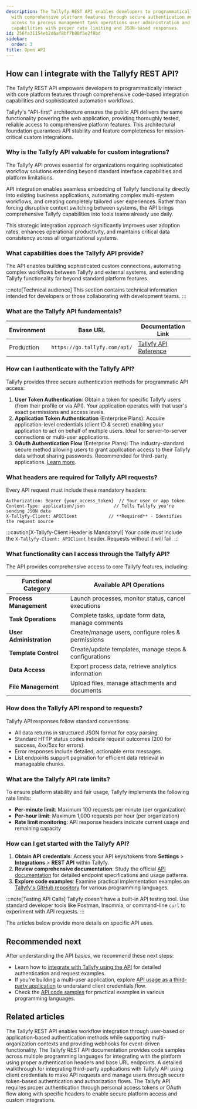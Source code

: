 ```yaml
---
description: The Tallyfy REST API enables developers to programmatically integrate
  with comprehensive platform features through secure authentication methods and provides
  access to process management task operations user administration and data export
  capabilities with proper rate limiting and JSON-based responses.
id: 256fa31154eb2d6af8bf7b80f5e2f8bd
sidebar:
  order: 3
title: Open API
---
```


## How can I integrate with the Tallyfy REST API?

The Tallyfy REST API empowers developers to programmatically interact with core platform features through comprehensive code-based integration capabilities and sophisticated automation workflows.

Tallyfy's "API-first" architecture ensures the public API delivers the same functionality powering the web application, providing thoroughly tested, reliable access to comprehensive platform features. This architectural foundation guarantees API stability and feature completeness for mission-critical custom integrations.

### Why is the Tallyfy API valuable for custom integrations?

The Tallyfy API proves essential for organizations requiring sophisticated workflow solutions extending beyond standard interface capabilities and platform limitations.

API integration enables seamless embedding of Tallyfy functionality directly into existing business applications, automating complex multi-system workflows, and creating completely tailored user experiences. Rather than forcing disruptive context switching between systems, the API brings comprehensive Tallyfy capabilities into tools teams already use daily.

This strategic integration approach significantly improves user adoption rates, enhances operational productivity, and maintains critical data consistency across all organizational systems.

### What capabilities does the Tallyfy API provide?

The API enables building sophisticated custom connections, automating complex workflows between Tallyfy and external systems, and extending Tallyfy functionality far beyond standard platform features.

:::note[Technical audience]
This section contains technical information intended for developers or those collaborating with development teams.
:::

### What are the Tallyfy API fundamentals?

| Environment | Base URL                  | Documentation Link                     |
|-------------|---------------------------|----------------------------------------|
| Production  | `https://go.tallyfy.com/api/` | [Tallyfy API Reference](https://go.tallyfy.com/api/) |

### How can I authenticate with the Tallyfy API?

Tallyfy provides three secure authentication methods for programmatic API access:

1. **User Token Authentication**: Obtain a token for specific Tallyfy users (from their profile or via API). Your application operates with that user's exact permissions and access levels.
2. **Application Token Authentication** (Enterprise Plans): Acquire application-level credentials (client ID & secret) enabling your application to act on behalf of multiple users. Ideal for server-to-server connections or multi-user applications.
3. **OAuth Authentication Flow** (Enterprise Plans): The industry-standard secure method allowing users to grant application access to their Tallyfy data without sharing passwords. Recommended for third-party applications. [Learn more](/products/pro/integrations/open-api/oauth-authorization-flow/).

### What headers are required for Tallyfy API requests?

Every API request must include these mandatory headers:

```
Authorization: Bearer {your_access_token}  // Your user or app token
Content-Type: application/json           // Tells Tallyfy you're sending JSON data
X-Tallyfy-Client: APIClient            // **Required** - Identifies the request source
```

:::caution[X-Tallyfy-Client Header is Mandatory!]
Your code *must* include the `X-Tallyfy-Client: APIClient` header. Requests without it will fail.
:::

### What functionality can I access through the Tallyfy API?

The API provides comprehensive access to core Tallyfy features, including:

| Functional Category   | Available API Operations                                |
|-----------------------|---------------------------------------------------------|
| **Process Management**| Launch processes, monitor status, cancel executions    |
| **Task Operations**   | Complete tasks, update form data, manage comments      |
| **User Administration**| Create/manage users, configure roles & permissions    |
| **Template Control**  | Create/update templates, manage steps & configurations |
| **Data Access**       | Export process data, retrieve analytics information    |
| **File Management**   | Upload files, manage attachments and documents         |

### How does the Tallyfy API respond to requests?

Tallyfy API responses follow standard conventions:
- All data returns in structured JSON format for easy parsing.
- Standard HTTP status codes indicate request outcomes (200 for success, 4xx/5xx for errors).
- Error responses include detailed, actionable error messages.
- List endpoints support pagination for efficient data retrieval in manageable chunks.

### What are the Tallyfy API rate limits?

To ensure platform stability and fair usage, Tallyfy implements the following rate limits:

- **Per-minute limit**: Maximum 100 requests per minute (per organization)
- **Per-hour limit**: Maximum 1,000 requests per hour (per organization)
- **Rate limit monitoring**: API response headers indicate current usage and remaining capacity

### How can I get started with the Tallyfy API?

1. **Obtain API credentials**: Access your API keys/tokens from **Settings** > **Integrations** > **REST API** within Tallyfy.
2. **Review comprehensive documentation**: Study the official [API documentation](https://go.tallyfy.com/api/) for detailed endpoint specifications and usage patterns.
3. **Explore code examples**: Examine practical implementation examples on [Tallyfy's GitHub repository](https://github.com/tallyfy/api-support/) for various programming languages.

:::note[Testing API Calls]
Tallyfy doesn't have a built-in API testing tool. Use standard developer tools like Postman, Insomnia, or command-line `curl` to experiment with API requests.
:::

The articles below provide more details on specific API uses.


<PageTree />

## Recommended next

After understanding the API basics, we recommend these next steps:

- Learn how to [integrate with Tallyfy using the API](/products/pro/integrations/open-api/how-to-integrate-with-tallyfy-using-api/) for detailed authentication and request examples.
- If you're building a multi-user application, explore [API usage as a third-party application](/products/pro/integrations/open-api/access-api-as-a-third-party-application-instead-of-a-user/) to understand client credentials flow.
- Check the [API code samples](/products/pro/integrations/open-api/code-samples/) for practical examples in various programming languages.


## Related articles
<CardGrid>
<LinkTitleCard header="<b>Open Api > Integrate with Tallyfy using the API</b>" href="/products/pro/integrations/open-api/how-to-integrate-with-tallyfy-using-api/" > The Tallyfy REST API enables workflow integration through user-based or application-based authentication methods while supporting multi-organization contexts and providing webhooks for event-driven functionality. </LinkTitleCard>
<LinkTitleCard header="<b>Open Api > API code samples</b>" href="/products/pro/integrations/open-api/code-samples/" > The Tallyfy REST API documentation provides code samples across multiple programming languages for integrating with the platform using proper authentication headers and base URL endpoints. </LinkTitleCard>
<LinkTitleCard header="<b>Open Api > API usage as a third-party application instead of a user</b>" href="/products/pro/integrations/open-api/access-api-as-a-third-party-application-instead-of-a-user/" > A detailed walkthrough for integrating third-party applications with Tallyfy API using client credentials to make API requests and manage users through secure token-based authentication and authorization flows. </LinkTitleCard>
<LinkTitleCard header="<b>Code Samples > Authentication methods</b>" href="/products/pro/integrations/open-api/code-samples/authentication/" > The Tallyfy API requires proper authentication through personal access tokens or OAuth flow along with specific headers to enable secure platform access and custom integrations. </LinkTitleCard>
</CardGrid>